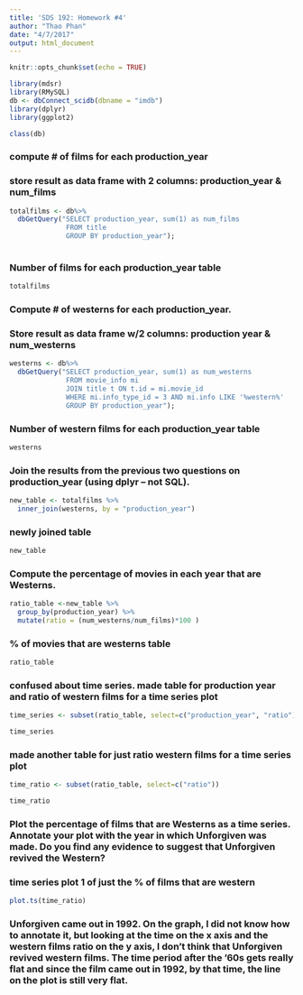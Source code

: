 ```yaml
---
title: 'SDS 192: Homework #4'
author: "Thao Phan"
date: "4/7/2017"
output: html_document
---
```


```r
knitr::opts_chunk$set(echo = TRUE)
```


```r
library(mdsr)
library(RMySQL)
db <- dbConnect_scidb(dbname = "imdb")
library(dplyr)
library(ggplot2)
```

```r
class(db)
```

### compute # of films for each production_year
### store result as data frame with 2 columns: production_year & num_films
```r
totalfilms <- db%>%
  dbGetQuery("SELECT production_year, sum(1) as num_films
              FROM title
              GROUP BY production_year");
  
```

### Number of films for each production_year table
```r
totalfilms
```

### Compute # of westerns for each production_year. 
### Store result as data frame w/2 columns: production year & num_westerns
```r
westerns <- db%>%
  dbGetQuery("SELECT production_year, sum(1) as num_westerns
              FROM movie_info mi
              JOIN title t ON t.id = mi.movie_id
              WHERE mi.info_type_id = 3 AND mi.info LIKE '%western%'
              GROUP BY production_year");
```

### Number of western films for each production_year table
```r
westerns
```

### Join the results from the previous two questions on production_year (using dplyr – not SQL). 
```r
new_table <- totalfilms %>%
  inner_join(westerns, by = "production_year")
```

### newly joined table
```r
new_table
```

### Compute the percentage of movies in each year that are Westerns.
```r
ratio_table <-new_table %>%
  group_by(production_year) %>%
  mutate(ratio = (num_westerns/num_films)*100 )
```

### % of movies that are westerns table
```r
ratio_table
```

### confused about time series. made table for production year and ratio of western films for a time series plot 
```r
time_series <- subset(ratio_table, select=c("production_year", "ratio"))
```

```r
time_series
```

### made another table for just ratio western films for a time series plot
```r
time_ratio <- subset(ratio_table, select=c("ratio"))
```

```r
time_ratio
```

### Plot the percentage of films that are Westerns as a time series. Annotate your plot with the year in which Unforgiven was made. Do you find any evidence to suggest that Unforgiven revived the Western?

### time series plot 1 of just the % of films that are western
```r
plot.ts(time_ratio)
```

### Unforgiven came out in 1992. On the graph, I did not know how to annotate it, but looking at the time on the x axis and the western films ratio on the y axis, I don't think that Unforgiven revived western films. The time period after the '60s gets really flat and since the film came out in 1992, by that time, the line on the plot is still very flat. 
